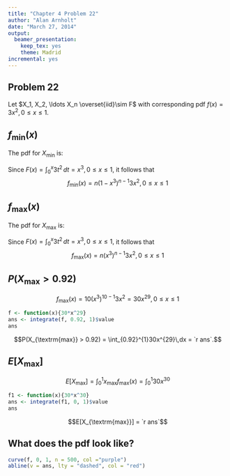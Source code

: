 ```yaml
---
title: "Chapter 4 Problem 22"
author: "Alan Arnholt"
date: "March 27, 2014"
output:
  beamer_presentation:
    keep_tex: yes
    theme: Madrid
incremental: yes
---
```

## Problem 22

Let $X_1, X_2, \ldots X_n \overset{iid}\sim F$ with corresponding pdf $f(x) = 3x^2, 0\leq x \leq 1.$

\begin{enumerate}[(a)]
\item Find the pdf for $X_{\textrm{min}}.$ \label{parta}
\item Find the pdf for $X_{\textrm{max}}.$ \label{partb}
\item If $n = 10,$ find the probability that the largest value, $X_{\textrm{max}},$ is greater than 0.92 \label{partc}
\item if $n = 10,$ find the expected value of $X_{\textrm{max}}.$ \label{partd}
\end{enumerate}

## $f_{\textrm{min}}(x)$

\eqref{parta}  The pdf for $X_{\textrm{min}}$ is:
\begin{equation}\label{Xmin}
f_{\textrm{min}}(x) = n\left(1 - F(X)\right)^{n-1}f(x)
\end{equation}

Since $F(x) = \int_{0}^{x}3t^2\,dt = x^3, 0\leq x \leq 1,$ it follows that 
$$f_{\textrm{min}}(x) = n\left(1 - x^3\right)^{n-1}3x^2,  0\leq x \leq 1$$

## $f_{\textrm{max}}(x)$

\eqref{partb} The pdf for $X_{\textrm{max}}$ is:
\begin{equation}\label{Xmax}
f_{\textrm{max}}(x) = nF^{n-1}(x)f(x)
\end{equation}

Since $F(x) = \int_{0}^{x}3t^2\,dt = x^3, 0\leq x \leq 1,$ it follows that 
$$f_{\textrm{max}}(x) = n\left(x^3\right)^{n-1}3x^2,  0\leq x \leq 1$$

## $P(X_{\textrm{max}} > 0.92)$

\eqref{partc} $$f_{\textrm{max}}(x) = 10\left(x^3\right)^{10-1}3x^2 = 30x^{29},  0\leq x \leq 1$$

```r
f <- function(x){30*x^29}
ans <- integrate(f, 0.92, 1)$value
ans
```

$$P(X_{\textrm{max}} > 0.92) = \int_{0.92}^{1}30x^{29}\,dx = `r ans`.$$

## $E[X_{\textrm{max}}]$

$$E[X_{\textrm{max}}] = \int_{0}^{1}x_{\textrm{max}} f_{\textrm{max}}(x) = \int_{0}^{1}30x^{30}$$

```r
f1 <- function(x){30*x^30}
ans <- integrate(f1, 0, 1)$value
ans
```

$$E[X_{\textrm{max}}] = `r ans`$$

## What does the pdf look like?

```r
curve(f, 0, 1, n = 500, col ="purple")
abline(v = ans, lty = "dashed", col = "red")
```